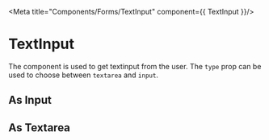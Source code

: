 
<Meta
  title="Components/Forms/TextInput"
  component={{ TextInput }}/>

# TextInput
The component is used to get textinput from the user. The `type` prop can be used to choose between `textarea` and `input`.

<ArgsTable of={TextInput}/>


## As Input
<Canvas withSource='open'>
  <Story name='As Input'>
    <TextInput
      label="Message"
      name="message"
      errorMessage=""
      required={true}
    />
    <TextInput
      label="Message"
      name="message"
      errorMessage="With Error"
      required={true}
    />
  </Story>
</Canvas>

## As Textarea
<Canvas withSource='open'>
  <Story name='As TextArea'>
    <TextInput
      label="Message"
      name="message"
      errorMessage=""
      required={true}
      type='textarea'
    />
    <TextInput
      label="Message"
      name="message"
      errorMessage="With Error"
      required={true}
      type='textarea'
    />
  </Story>
</Canvas>


